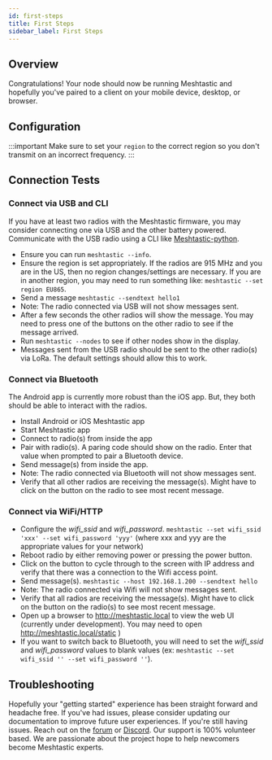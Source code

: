 ```yaml
---
id: first-steps
title: First Steps
sidebar_label: First Steps
---
```


## Overview

Congratulations! Your node should now be running Meshtastic and hopefully you've paired to a client on your mobile device, desktop, or browser.

## Configuration

:::important
Make sure to set your `region` to the correct region so you don't transmit on an incorrect frequency.
:::

## Connection Tests

### Connect via USB and CLI

If you have at least two radios with the Meshtastic firmware, you may consider connecting one via USB and the other battery powered. Communicate with the USB radio using a CLI like [Meshtastic-python](/docs/software/python/python-installation).

- Ensure you can run `meshtastic --info`.
- Ensure the region is set appropriately. If the radios are 915 MHz and you are in the US, then no region changes/settings are necessary. If you are in another region, you may need to run something like: `meshtastic --set region EU865`.
- Send a message `meshtastic --sendtext hello1`
- Note: The radio connected via USB will not show messages sent.
- After a few seconds the other radios will show the message. You may need to press one of the buttons on the other radio to see if the message arrived.
- Run `meshtastic --nodes` to see if other nodes show in the display.
- Messages sent from the USB radio should be sent to the other radio(s) via LoRa. The default settings should allow this to work.

### Connect via Bluetooth

The Android app is currently more robust than the iOS app. But, they both should be able to interact with the radios.

- Install Android or iOS Meshtastic app
- Start Meshtastic app
- Connect to radio(s) from inside the app
- Pair with radio(s). A paring code should show on the radio. Enter that value when prompted to pair a Bluetooth device.
- Send message(s) from inside the app.
- Note: The radio connected via Bluetooth will not show messages sent.
- Verify that all other radios are receiving the message(s). Might have to click on the button on the radio to see most recent message.

### Connect via WiFi/HTTP

- Configure the _wifi_ssid_ and _wifi_password_. `meshtastic --set wifi_ssid 'xxx' --set wifi_password 'yyy'` (where xxx and yyy are the appropriate values for your network)
- Reboot radio by either removing power or pressing the power button.
- Click on the button to cycle through to the screen with IP address and verify that there was a connection to the Wifi access point.
- Send message(s). `meshtastic --host 192.168.1.200 --sendtext hello`
- Note: The radio connected via Wifi will not show messages sent.
- Verify that all radios are receiving the message(s). Might have to click on the button on the radio(s) to see most recent message.
- Open up a browser to http://meshtastic.local to view the web UI (currently under development). You may need to open http://meshtastic.local/static )
- If you want to switch back to Bluetooth, you will need to set the _wifi_ssid_ and _wifi_password_ values to blank values (ex: `meshtastic --set wifi_ssid '' --set wifi_password ''`).

## Troubleshooting

Hopefully your "getting started" experience has been straight forward and headache free. If you've had issues, please consider updating our documentation to improve future user experiences. If you're still having issues. Reach out on the [forum](https://meshtastic.discourse.group) or [Discord](https://discord.gg/ktMAKGBnBs). Our support is 100% volunteer based. We are passionate about the project hope to help newcomers become Meshtastic experts.
